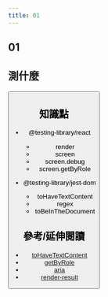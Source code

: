```yaml
---
title: 01
---
```



## 01

## 測什麼


<Button />

## 知識點

- @testing-library/react
  - render 
  - screen
  - screen.debug
  - screen.getByRole

- @testing-library/jest-dom
  - toHaveTextContent
  - regex
  - toBeInTheDocument


## 參考/延伸閱讀
- [toHaveTextContent](https://github.com/testing-library/jest-dom#tohavetextcontent)
- [getByRole](https://testing-library.com/docs/queries/byrole)
- [aria](https://www.w3.org/TR/html-aria/#docconformance)
- [render-result](https://testing-library.com/docs/react-testing-library/api/#render-result)

  